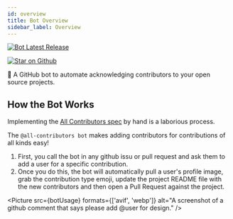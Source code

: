 ```yaml
---
id: overview
title: Bot Overview
sidebar_label: Overview
---
```


[![Bot Latest Release](https://img.shields.io/github/release/all-contributors/all-contributors-bot.svg)](https://github.com/all-contributors/app/releases)

[![Star on Github](https://img.shields.io/github/stars/all-contributors/all-contributors-bot.svg?style=flat-square)](https://github.com/all-contributors/all-contributors-bot/stargazers)

🤖 A GitHub bot to automate acknowledging contributors to your open source projects.

## How the Bot Works

Implementing the [All Contributors spec](../specification) by hand is a laborious process.

The `@all-contributors bot` makes adding contributors for contributions of all kinds easy!

1. First, you call the bot in any github issu or pull request and ask them to add a user for a specific contribution.
2. Once you do this, the bot will automatically pull a user's profile image, grab the contribution type emoji, update the project README file with the new contributors and then open a Pull Request against the project.

<Picture src={botUsage} formats={['avif', 'webp']} alt="A screenshot of a github comment that says please add @user for design." />
